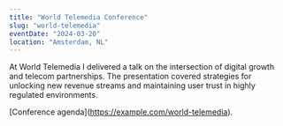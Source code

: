 ```yaml
---
title: "World Telemedia Conference"
slug: "world-telemedia"
eventDate: "2024-03-20"
location: "Amsterdam, NL"
---
```


At World Telemedia I delivered a talk on the intersection of digital growth and telecom partnerships. The presentation covered strategies for unlocking new revenue streams and maintaining user trust in highly regulated environments.

\[Conference agenda\](https://example.com/world-telemedia).